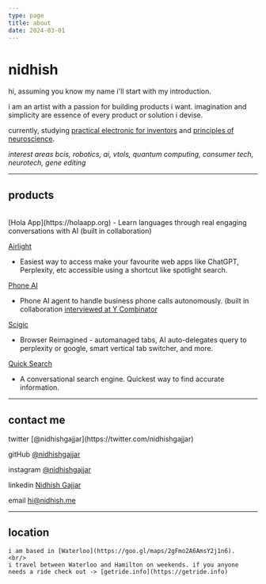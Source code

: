 ```yaml
---
type: page
title: about
date: 2024-03-01
---
```


# nidhish

hi, assuming you know my name i'll start with my introduction. 

i am an artist with a passion for building products i want. 
imagination and simplicity are essence of every product or solution i devise.

currently, studying [practical electronic for inventors](https://www.mhprofessional.com/practical-electronics-for-inventors-fourth-edition-9781259587542-usa) and [principles of neuroscience](https://www.mhprofessional.com/principles-of-neural-science-sixth-edition-9781259642234-usa).

*interest areas bcis, robotics, ai, vtols, quantum computing, consumer tech, neurotech, gene editing*


---

## products

<br/>

<div>
[Hola App](https://holaapp.org)
- Learn languages through real engaging conversations with AI (built in collaboration)

[Airlight](https://airlight.pro)
- Easiest way to access make your favourite web apps like ChatGPT, Perplexity, etc accessible using a shortcut like spotlight search.

[Phone AI](https://phoneaiagent.com)
- Phone AI agent to handle business phone calls autonomously. (built in collaboration [interviewed at Y Combinator](https://www.ycombinator.com)


[Scigic](https://scigic.com)
- Browser Reimagined - automanaged tabs, AI auto-delegates query to perplexity or google, smart vertical tab switcher, and more.

[Quick Search](https://github.com/nidhishgajjar/quicksearch-api)
- A conversational search engine. Quickest way to find accurate information.
</div>

---


## contact me

<div>
  twitter [@nidhishgajjar](https://twitter.com/nidhishgajjar)

  gitHub [@nidhishgajjar](https://github.com/nidhishgajjar)

  instagram [@nidhishgajjar](https://instagram.com/nidhishgajjar)

  linkedin [Nidhish Gajjar](https://www.linkedin.com/in/nidhish-gajjar-665896167)

  email hi@nidhish.me
</div>

---

## location

	i am based in [Waterloo](https://goo.gl/maps/2gFmo2A6AmsY2j1n6).
	<br/>
	i travel between Waterloo and Hamilton on weekends. if you anyone needs a ride check out -> [getride.info](https://getride.info)
